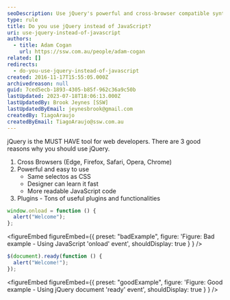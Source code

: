 ```yaml
---
seoDescription: Use jQuery's powerful and cross-browser compatible syntax to simplify your JavaScript coding and enhance user experience.
type: rule
title: Do you use jQuery instead of JavaScript?
uri: use-jquery-instead-of-javascript
authors:
  - title: Adam Cogan
    url: https://ssw.com.au/people/adam-cogan
related: []
redirects:
  - do-you-use-jquery-instead-of-javascript
created: 2016-11-17T15:55:05.000Z
archivedreason: null
guid: 7ced5ecb-1893-4305-b85f-962c36a9c50b
lastUpdated: 2023-07-18T18:06:13.000Z
lastUpdatedBy: Brook Jeynes [SSW]
lastUpdatedByEmail: jeynesbrook@gmail.com
createdBy: TiagoAraujo
createdByEmail: TiagoAraujo@ssw.com.au
---
```


jQuery is the MUST HAVE tool for web developers. There are 3 good reasons why you should use jQuery.

1. Cross Browsers (Edge, Firefox, Safari, Opera, Chrome)
2. Powerful and easy to use
   - Same selectos as CSS
   - Designer can learn it fast
   - More readable JavaScript code
3. Plugins - Tons of useful plugins and functionalities
```js
window.onload = function () {
  alert("Welcome");
};
```

<figureEmbed figureEmbed={{
  preset: "badExample",
  figure: 'Figure: Bad example - Using JavaScript \'onload\' event',
  shouldDisplay: true
} } />


```js
$(document).ready(function () {
  alert("Welcome!");
});
```

<figureEmbed figureEmbed={{
  preset: "goodExample",
  figure: 'Figure: Good example - Using jQuery document \'ready\' event',
  shouldDisplay: true
} } />
